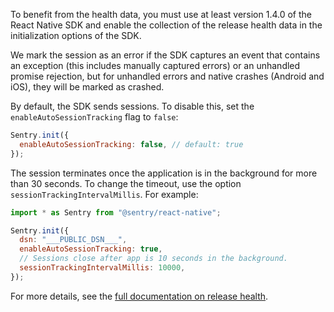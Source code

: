 To benefit from the health data, you must use at least version 1.4.0 of the React Native SDK and enable the collection of the release health data in the initialization options of the SDK.

We mark the session as an error if the SDK captures an event that contains an exception (this includes manually captured errors) or an unhandled promise rejection, but for unhandled errors and native crashes (Android and iOS), they will be marked as crashed.

By default, the SDK sends sessions. To disable this, set the `enableAutoSessionTracking` flag to `false`:

```javascript
Sentry.init({
  enableAutoSessionTracking: false, // default: true
});
```

The session terminates once the application is in the background for more than 30 seconds. To change the timeout, use the option `sessionTrackingIntervalMillis`. For example:

```javascript
import * as Sentry from "@sentry/react-native";

Sentry.init({
  dsn: "___PUBLIC_DSN___",
  enableAutoSessionTracking: true,
  // Sessions close after app is 10 seconds in the background.
  sessionTrackingIntervalMillis: 10000,
});
```

For more details, see the [full documentation on release health](/product/releases/health/).
